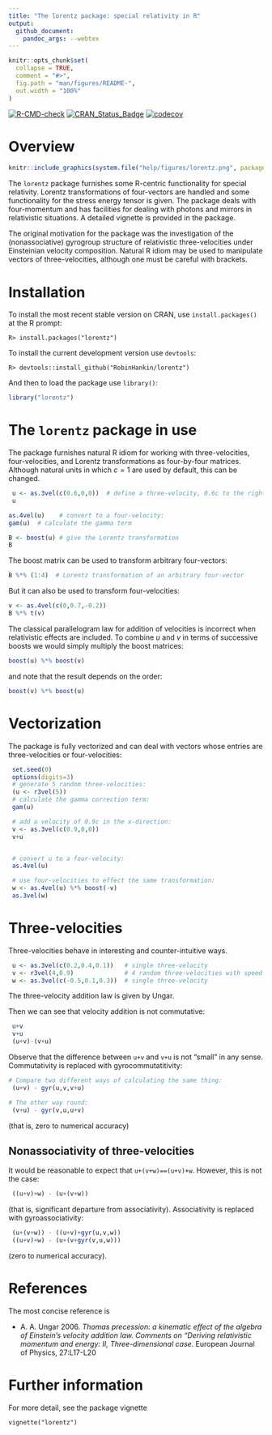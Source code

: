 ---
title: "The lorentz package: special relativity in R"
output:
  github_document:
    pandoc_args: --webtex
---

<!-- README.md is generated from README.Rmd. Please edit that file -->

```{r setup, include = FALSE}
knitr::opts_chunk$set(
  collapse = TRUE,
  comment = "#>",
  fig.path = "man/figures/README-",
  out.width = "100%"
)
```


<!-- badges: start -->
[![R-CMD-check](https://github.com/RobinHankin/lorentz/actions/workflows/R-CMD-check.yaml/badge.svg)](https://github.com/RobinHankin/lorentz/actions/workflows/R-CMD-check.yaml)
[![CRAN_Status_Badge](https://www.r-pkg.org/badges/version/lorentz)](https://cran.r-project.org/package=lorentz)
[![codecov](https://codecov.io/gh/RobinHankin/lorentz/branch/master/graph/badge.svg?token=6k4fmDlqAh)](https://codecov.io/gh/RobinHankin/lorentz)
<!-- badges: end -->


# Overview

```{r out.width='20%', out.extra='style="float:right; padding:10px"',echo=FALSE}
knitr::include_graphics(system.file("help/figures/lorentz.png", package = "lorentz"))
```

The `lorentz` package furnishes some R-centric functionality for
special relativity.  Lorentz transformations of four-vectors are
handled and some functionality for the stress energy tensor is given.
The package deals with four-momentum and has facilities for dealing
with photons and mirrors in relativistic situations.  A detailed
vignette is provided in the package.

The original motivation for the package was the investigation of the
(nonassociative) gyrogroup structure of relativistic three-velocities
under Einsteinian velocity composition.  Natural R idiom may be used
to manipulate vectors of three-velocities, although one must be
careful with brackets.


# Installation

To install the most recent stable version on CRAN, use
`install.packages()` at the R prompt:

```
R> install.packages("lorentz")
```


To install the current development version use `devtools`:

```
R> devtools::install_github("RobinHankin/lorentz")
```

And then to load the package use `library()`:


```{r,message=FALSE}
library("lorentz")
```


# The `lorentz` package in use

The package furnishes natural R idiom for working with
three-velocities, four-velocities, and Lorentz transformations as
four-by-four matrices.  Although natural units in which $c=1$ are used
by default, this can be changed.


```{r}
 u <- as.3vel(c(0.6,0,0))  # define a three-velocity, 0.6c to the right
 u

as.4vel(u)    # convert to a four-velocity:
gam(u)  # calculate the gamma term

B <- boost(u) # give the Lorentz transformation
B
```

The boost matrix  can be used to transform arbitrary four-vectors:

```{r}
B %*% (1:4)  # Lorentz transformation of an arbitrary four-vector
```

But it can also be used to transform four-velocities:

```{r}
v <- as.4vel(c(0,0.7,-0.2))
B %*% t(v)
```


The classical parallelogram law for addition of velocities is
incorrect when relativistic effects are included.  To combine $u$ and
$v$ in terms of successive boosts we would simply multiply the boost
matrices:


```{r}
boost(u) %*% boost(v)
```

and note that the result depends on the order:

```{r}
boost(v) %*% boost(u)
```

# Vectorization

The package is fully vectorized and can deal with vectors whose
entries are three-velocities or four-velocities:

```{r}
 set.seed(0)
 options(digits=3)
 # generate 5 random three-velocities:
 (u <- r3vel(5))
 # calculate the gamma correction term:
 gam(u)

 # add a velocity of 0.9c in the x-direction:
 v <- as.3vel(c(0.9,0,0))
 v+u


 # convert u to a four-velocity:
 as.4vel(u)

 # use four-velocities to effect the same transformation:
 w <- as.4vel(u) %*% boost(-v)
 as.3vel(w)
```


# Three-velocities

Three-velocities behave in interesting and counter-intuitive ways.


```{r}
 u <- as.3vel(c(0.2,0.4,0.1))   # single three-velocity
 v <- r3vel(4,0.9)              # 4 random three-velocities with speed 0.9
 w <- as.3vel(c(-0.5,0.1,0.3))  # single three-velocity
```

The three-velocity addition law is given by Ungar.

Then we can see that velocity addition is not commutative:

```{r}
 u+v
 v+u
 (u+v)-(v+u)
```

Observe that the difference between `u+v` and `v+u` is not
"small" in any sense.  Commutativity is replaced with gyrocommutatitivity:

```{r}
# Compare two different ways of calculating the same thing:
 (u+v) - gyr(u,v,v+u)  

# The other way round:
 (v+u) - gyr(v,u,u+v)
``` 

(that is, zero to numerical accuracy)

## Nonassociativity of three-velocities

It would be reasonable to expect that `u+(v+w)==(u+v)+w`.
However, this is not the case:
 
```{r}
 ((u+v)+w) - (u+(v+w))
``` 

(that is, significant departure from associativity).
Associativity is replaced with gyroassociativity:

```{r}
 (u+(v+w)) - ((u+v)+gyr(u,v,w))
 ((u+v)+w) - (u+(v+gyr(v,u,w)))
```

(zero to numerical accuracy).


# References

The most concise reference is

*  A. A. Ungar 2006. _Thomas precession: a kinematic effect of the algebra of Einstein's velocity addition law.  Comments on "Deriving relativistic momentum and energy: II,  Three-dimensional case_.  European Journal of Physics, 27:L17-L20


# Further information
For more detail, see the package vignette

```
vignette("lorentz")
``` 
 

